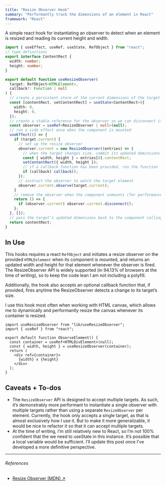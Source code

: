 ```yaml
---
title: "Resize Observer Hook"
summary: "Performantly track the dimensions of an element in React"
framework: "React"
---
```


A simple react hook for instantiating an observer to detect when an element is resized and reading its current height and width.

```ts title="useResizeObserver.ts"
import { useEffect, useRef, useState, RefObject } from "react";
// type definitions
export interface ContentRect {
  width: number;
  height: number;
}

export default function useResizeObserver(
  target: RefObject<HTMLElement>,
  callback?: Function | null
) {
  // create a persistent store of the current dimensions of the target
  const [contentRect, setContentRect] = useState<ContentRect>({
    width: 0,
    height: 0,
  });
  // create a stable reference for the observer so we can disconnect it later
  const observer = useRef<ResizeObserver | null>(null);
  // run a side effect once when the component is mounted
  useEffect(() => {
    if (target.current) {
      // set up the resize observer
      observer.current = new ResizeObserver((entries) => {
        // when the target changes size, commit its updated deminsions to state
        const { width, height } = entries[0].contentRect;
        setContentRect({ width, height });
        // if a callback function has been provided, run the function
        if (callback) callback();
      });
      // instruct the observer to watch the target element
      observer.current.observe(target.current);
    }
    // remove the observer when the component unmounts (for performance)
    return () => {
      if (observer.current) observer.current.disconnect();
    };
  }, []);
  // pass the target’s updated dimensions back to the component calling the hook
  return contentRect;
}
```

## In Use

This hooks requires a react `RefObject` and initiates a resize observer on the provided `HTMLEelement` when its component is mounted, and returns an updated width and height for that element whenever the observer is fired. The ResizeObserver API is widely supported (in 94.13% of browsers at the time of writing), so to keep the code lean I am not including a polyfill.

Additionally, the hook also accepts an optional callback function that, if provided, fires anytime the ResizeObserver detects a change to its target’s size.

I use this hook most often when working with HTML canvas, which allows me to dynamically and performantly resize the canvas whenever its container is resized.

```tsx title="ObserveElement.tsx"
import useResizeObserver from "lib/useResizeObserver";
import { useRef } from "react";

export default function ObserveElement() {
  const container = useRef<HTMLDivElement>(null);
  const { width, height } = useResizeObserver(container);
  return (
    <div ref={container}>
      {width} x {height}
    </div>
  );
}
```

<ReactResizeObserver />

## Caveats + To-dos

- The `ResizeObserver` API is designed to accept multiple targets. As such, it’s demonstrably more performant to instantiate a single observer with multiple targets rather than using a separate `ResizeObserver` per element. Currently, the hook only accepts a single target, as that is almost exclusively how I use it. But to make it more generalizable, it would be nice to refactor it so that it can accept multiple targets.
- At the time of writing, I’m still relatively new to React, so I’m not 100% confident that the we need to useState in this instance. It’s possible that a local variable would be sufficient. I’ll update this post once I’ve developed a more definitive perspective.

---

###### References

- [Resize Observer (MDN) ↗](https://developer.mozilla.org/en-US/docs/Web/API/ResizeObserver)
